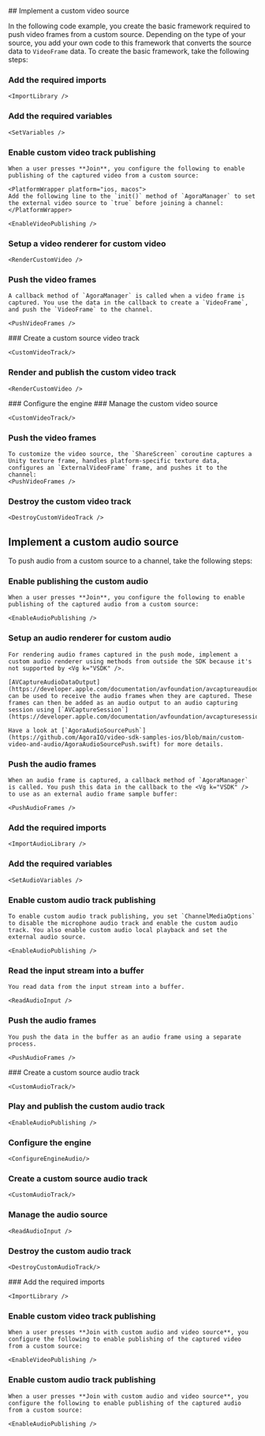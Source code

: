 


<PlatformWrapper platform="ios, macos, android, react-js, unity">
<ProductWrapper notAllowed="voice-calling">
## Implement a custom video source

In the following code example, you create the basic framework required to push video frames from a custom source. Depending on the type of your source, you add your own code to this framework that converts the source data to `VideoFrame` data. To create the basic framework, take the following steps:

### Add the required imports

    <ImportLibrary />

### Add the required variables

    <SetVariables />
<PlatformWrapper notAllowed="react-js, unity">

### Enable custom video track publishing

    When a user presses **Join**, you configure the following to enable publishing of the captured video from a custom source:

    <PlatformWrapper platform="ios, macos">
    Add the following line to the `init()` method of `AgoraManager` to set the external video source to `true` before joining a channel:
    </PlatformWrapper>

    <EnableVideoPublishing />

### Setup a video renderer for custom video

    <RenderCustomVideo />

### Push the video frames

    A callback method of `AgoraManager` is called when a video frame is captured. You use the data in the callback to create a `VideoFrame`, and push the `VideoFrame` to the channel.

    <PushVideoFrames />
</PlatformWrapper>
<PlatformWrapper platform="react-js">
### Create a custom source video track

    <CustomVideoTrack/>
### Render and publish the custom video track

    <RenderCustomVideo />
</PlatformWrapper>
<PlatformWrapper platform="unity">
### Configure the <Vg k="COMPANY"/> engine
   <ConfigureEngine/>
### Manage the custom video source

    <CustomVideoTrack/>
### Push the video frames

    To customize the video source, the `ShareScreen` coroutine captures a Unity texture frame, handles platform-specific texture data, configures an `ExternalVideoFrame` frame, and pushes it to the channel:
    <PushVideoFrames />
### Destroy the custom video track

    <DestroyCustomVideoTrack />
</PlatformWrapper>
</ProductWrapper>

## Implement a custom audio source

To push audio from a custom source to a channel, take the following steps:

<PlatformWrapper platform="ios, macos">

### Enable publishing the custom audio

    When a user presses **Join**, you configure the following to enable publishing of the captured audio from a custom source:

    <EnableAudioPublishing />

### Setup an audio renderer for custom audio

    For rendering audio frames captured in the push mode, implement a custom audio renderer using methods from outside the SDK because it's not supported by <Vg k="VSDK" />.

    [AVCaptureAudioDataOutput](https://developer.apple.com/documentation/avfoundation/avcaptureaudiodataoutput) can be used to receive the audio frames when they are captured. These frames can then be added as an audio output to an audio capturing session using [`AVCaptureSession`](https://developer.apple.com/documentation/avfoundation/avcapturesession).

    Have a look at [`AgoraAudioSourcePush`](https://github.com/AgoraIO/video-sdk-samples-ios/blob/main/custom-video-and-audio/AgoraAudioSourcePush.swift) for more details.

### Push the audio frames

    When an audio frame is captured, a callback method of `AgoraManager` is called. You push this data in the callback to the <Vg k="VSDK" /> to use as an external audio frame sample buffer:

    <PushAudioFrames />
</PlatformWrapper>

<PlatformWrapper platform="android, react-js, unity">

### Add the required imports

    <ImportAudioLibrary />

### Add the required variables

    <SetAudioVariables />
<PlatformWrapper notAllowed="react-js, unity">

### Enable custom audio track publishing

    To enable custom audio track publishing, you set `ChannelMediaOptions` to disable the microphone audio track and enable the custom audio track. You also enable custom audio local playback and set the external audio source. 

    <EnableAudioPublishing />

### Read the input stream into a buffer

    You read data from the input stream into a buffer.

    <ReadAudioInput />

### Push the audio frames

    You push the data in the buffer as an audio frame using a separate process.

    <PushAudioFrames />
</PlatformWrapper>
<PlatformWrapper platform="react-js">
### Create a custom source audio track

    <CustomAudioTrack/>
### Play and publish the custom audio track

    <EnableAudioPublishing />
</PlatformWrapper>
<PlatformWrapper platform="unity">

### Configure the <Vg k="COMPANY"/> engine
    <ConfigureEngineAudio/>
### Create a custom source audio track

    <CustomAudioTrack/>

### Manage the audio source

    <ReadAudioInput />

### Destroy the custom audio track
    <DestroyCustomAudioTrack/>
</PlatformWrapper>

</PlatformWrapper>

</PlatformWrapper>

<PlatformWrapper platform="web">
### Add the required imports

    <ImportLibrary />

### Enable custom video track publishing

    When a user presses **Join with custom audio and video source**, you configure the following to enable publishing of the captured video from a custom source:

    <EnableVideoPublishing />

### Enable custom audio track publishing

    When a user presses **Join with custom audio and video source**, you configure the following to enable publishing of the captured audio from a custom source:

    <EnableAudioPublishing />

</PlatformWrapper>
